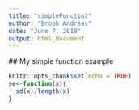 ```yaml
---
title: "simpleFunctio2"
author: "Brook Andreas"
date: "June 7, 2018"
output: html_document
---
```



  ## My simple function example 
  
```r
knitr::opts_chunk$set(echo = TRUE)
se<-function(x){
  sd(x)/length(x)
}
```

